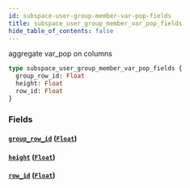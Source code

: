 ```yaml
---
id: subspace-user-group-member-var-pop-fields
title: subspace_user_group_member_var_pop_fields
hide_table_of_contents: false
---
```


aggregate var_pop on columns

```graphql
type subspace_user_group_member_var_pop_fields {
  group_row_id: Float
  height: Float
  row_id: Float
}
```

### Fields

#### [`group_row_id`](#) ([`Float`](../scalars/float))

#### [`height`](#) ([`Float`](../scalars/float))

#### [`row_id`](#) ([`Float`](../scalars/float))
